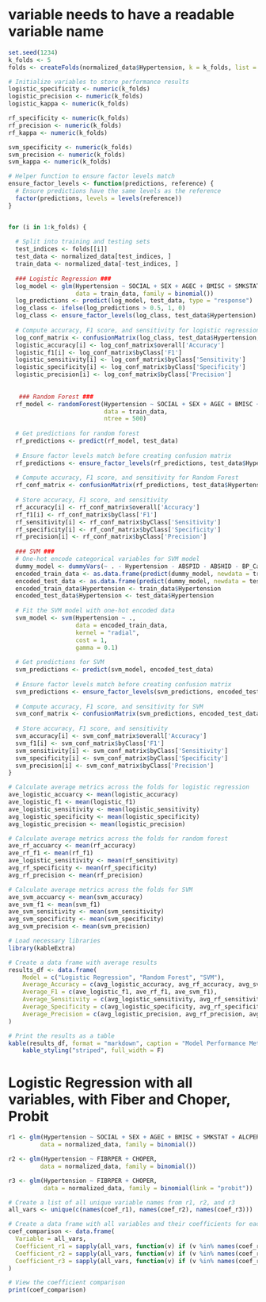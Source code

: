 # variable needs to have a readable variable name

```r
set.seed(1234)
k_folds <- 5
folds <- createFolds(normalized_data$Hypertension, k = k_folds, list = TRUE, returnTrain = FALSE)

# Initialize variables to store performance results
logistic_specificity <- numeric(k_folds)
logistic_precision <- numeric(k_folds)
logistic_kappa <- numeric(k_folds)

rf_specificity <- numeric(k_folds)
rf_precision <- numeric(k_folds)
rf_kappa <- numeric(k_folds)

svm_specificity <- numeric(k_folds)
svm_precision <- numeric(k_folds)
svm_kappa <- numeric(k_folds)

# Helper function to ensure factor levels match
ensure_factor_levels <- function(predictions, reference) {
  # Ensure predictions have the same levels as the reference
  factor(predictions, levels = levels(reference))
}


for (i in 1:k_folds) {
  
  # Split into training and testing sets
  test_indices <- folds[[i]]
  test_data <- normalized_data[test_indices, ]
  train_data <- normalized_data[-test_indices, ]
  
  ### Logistic Regression ###
  log_model <- glm(Hypertension ~ SOCIAL + SEX + AGEC + BMISC + SMKSTAT + ALCPER + FIBRPER + CHOPER + Identity + PS_Ratio, 
                   data = train_data, family = binomial())
  log_predictions <- predict(log_model, test_data, type = "response")
  log_class <- ifelse(log_predictions > 0.5, 1, 0)
  log_class <- ensure_factor_levels(log_class, test_data$Hypertension)
  
  # Compute accuracy, F1 score, and sensitivity for logistic regression
  log_conf_matrix <- confusionMatrix(log_class, test_data$Hypertension, positive = "1")
  logistic_accuracy[i] <- log_conf_matrix$overall['Accuracy']
  logistic_f1[i] <- log_conf_matrix$byClass['F1']
  logistic_sensitivity[i] <- log_conf_matrix$byClass['Sensitivity']
  logistic_specificity[i] <- log_conf_matrix$byClass['Specificity']
  logistic_precision[i] <- log_conf_matrix$byClass['Precision']
  
  
   ### Random Forest ###
  rf_model <- randomForest(Hypertension ~ SOCIAL + SEX + AGEC + BMISC + SMKSTAT + ALCPER + FIBRPER + CHOPER + Identity + PS_Ratio,
                           data = train_data, 
                           ntree = 500)
  
  # Get predictions for random forest
  rf_predictions <- predict(rf_model, test_data)
  
  # Ensure factor levels match before creating confusion matrix
  rf_predictions <- ensure_factor_levels(rf_predictions, test_data$Hypertension)
  
  # Compute accuracy, F1 score, and sensitivity for Random Forest
  rf_conf_matrix <- confusionMatrix(rf_predictions, test_data$Hypertension, positive = "1")
  
  # Store accuracy, F1 score, and sensitivity
  rf_accuracy[i] <- rf_conf_matrix$overall['Accuracy']
  rf_f1[i] <- rf_conf_matrix$byClass['F1']
  rf_sensitivity[i] <- rf_conf_matrix$byClass['Sensitivity']
  rf_specificity[i] <- rf_conf_matrix$byClass['Specificity']
  rf_precision[i] <- rf_conf_matrix$byClass['Precision']
  
  ### SVM ###
  # One-hot encode categorical variables for SVM model
  dummy_model <- dummyVars(~ . - Hypertension - ABSPID - ABSHID - BP_Category - SYSTOL - DIASTOL, data = train_data)
  encoded_train_data <- as.data.frame(predict(dummy_model, newdata = train_data))
  encoded_test_data <- as.data.frame(predict(dummy_model, newdata = test_data))
  encoded_train_data$Hypertension <- train_data$Hypertension
  encoded_test_data$Hypertension <- test_data$Hypertension
  
  # Fit the SVM model with one-hot encoded data
  svm_model <- svm(Hypertension ~ ., 
                   data = encoded_train_data, 
                   kernel = "radial",  
                   cost = 1,  
                   gamma = 0.1)
  
  # Get predictions for SVM
  svm_predictions <- predict(svm_model, encoded_test_data)
  
  # Ensure factor levels match before creating confusion matrix
  svm_predictions <- ensure_factor_levels(svm_predictions, encoded_test_data$Hypertension)
  
  # Compute accuracy, F1 score, and sensitivity for SVM
  svm_conf_matrix <- confusionMatrix(svm_predictions, encoded_test_data$Hypertension, positive = "1")
  
  # Store accuracy, F1 score, and sensitivity
  svm_accuracy[i] <- svm_conf_matrix$overall['Accuracy']
  svm_f1[i] <- svm_conf_matrix$byClass['F1']
  svm_sensitivity[i] <- svm_conf_matrix$byClass['Sensitivity']
  svm_specificity[i] <- svm_conf_matrix$byClass['Specificity']
  svm_precision[i] <- svm_conf_matrix$byClass['Precision']
}

# Calculate average metrics across the folds for logistic regression
ave_logistic_accuarcy <- mean(logistic_accuracy)
ave_logistic_f1 <- mean(logistic_f1)
ave_logistic_sensitivity <- mean(logistic_sensitivity)
avg_logistic_specificity <- mean(logistic_specificity)
avg_logistic_precision <- mean(logistic_precision)

# Calculate average metrics across the folds for random forest
ave_rf_accuarcy <- mean(rf_accuracy)
ave_rf_f1 <- mean(rf_f1)
ave_logistic_sensitivity <- mean(rf_sensitivity)
avg_rf_specificity <- mean(rf_specificity)
avg_rf_precision <- mean(rf_precision)

# Calculate average metrics across the folds for SVM
ave_svm_accuarcy <- mean(svm_accuracy)
ave_svm_f1 <- mean(svm_f1)
ave_svm_sensitivity <- mean(svm_sensitivity)
avg_svm_specificity <- mean(svm_specificity)
avg_svm_precision <- mean(svm_precision)
```

```r
# Load necessary libraries
library(kableExtra)

# Create a data frame with average results
results_df <- data.frame(
    Model = c("Logistic Regression", "Random Forest", "SVM"),
    Average_Accuracy = c(avg_logistic_accuracy, avg_rf_accuracy, avg_svm_accuracy),
    Average_F1 = c(ave_logistic_f1, ave_rf_f1, ave_svm_f1),
    Average_Sensitivity = c(avg_logistic_sensitivity, avg_rf_sensitivity, avg_svm_sensitivity),
    Average_Specificity = c(avg_logistic_specificity, avg_rf_specificity, avg_svm_specificity),
    Average_Precision = c(avg_logistic_precision, avg_rf_precision, avg_svm_precision)
)

# Print the results as a table
kable(results_df, format = "markdown", caption = "Model Performance Metrics") %>%
    kable_styling("striped", full_width = F)

```

# Logistic Regression with all variables, with Fiber and Choper, Probit
```r
r1 <- glm(Hypertension ~ SOCIAL + SEX + AGEC + BMISC + SMKSTAT + ALCPER + FIBRPER + CHOPER + Identity + PS_Ratio,
         data = normalized_data, family = binomial())

r2 <- glm(Hypertension ~ FIBRPER + CHOPER,
         data = normalized_data, family = binomial())

r3 <- glm(Hypertension ~ FIBRPER + CHOPER, 
          data = normalized_data, family = binomial(link = "probit"))

# Create a list of all unique variable names from r1, r2, and r3
all_vars <- unique(c(names(coef_r1), names(coef_r2), names(coef_r3)))

# Create a data frame with all variables and their coefficients for each model
coef_comparison <- data.frame(
  Variable = all_vars,
  Coefficient_r1 = sapply(all_vars, function(v) if (v %in% names(coef_r1)) coef_r1[v] else NA),
  Coefficient_r2 = sapply(all_vars, function(v) if (v %in% names(coef_r2)) coef_r2[v] else NA),
  Coefficient_r3 = sapply(all_vars, function(v) if (v %in% names(coef_r3)) coef_r3[v] else NA)
)

# View the coefficient comparison
print(coef_comparison)
```
